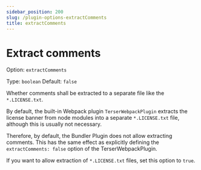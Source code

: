 ```yaml
---
sidebar_position: 200
slug: /plugin-options-extractComments
title: extractComments
---
```


# Extract comments

Option: `extractComments`

Type: `boolean` Default: `false`

Whether comments shall be extracted to a separate file like the `*.LICENSE.txt`.

By default, the built-in Webpack plugin `TerserWebpackPlugin` extracts the license banner from node modules into a separate `*.LICENSE.txt` file,
although this is usually not necessary.

Therefore, by default, the Bundler Plugin does not allow extracting comments.
This has the same effect as explicitly defining the `extractComments: false` option of the TerserWebpackPlugin.

If you want to allow extraction of `*.LICENSE.txt` files, set this option to `true`.
